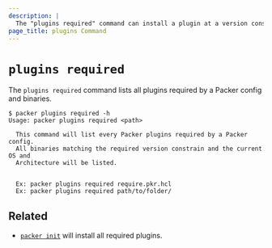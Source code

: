 ```yaml
---
description: |
  The "plugins required" command can install a plugin at a version constraint.
page_title: plugins Command
---
```


# `plugins required`

The `plugins required` command lists all plugins required by a Packer config and
binaries.

```shell-session
$ packer plugins required -h
Usage: packer plugins required <path>

  This command will list every Packer plugins required by a Packer config.
  All binaries matching the required version constrain and the current OS and
  Architecture will be listed.


  Ex: packer plugins required require.pkr.hcl
  Ex: packer plugins required path/to/folder/
```

## Related

- [`packer init`](/docs/commands/init) will install all required plugins.
